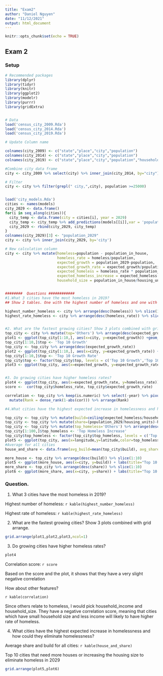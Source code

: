 ```yaml
---
title: "Exam2"
author: "Daniel Nguyen"
date: "11/12/2021"
output: html_document
---
```


```r
knitr::opts_chunk$set(echo = TRUE)
```


## Exam 2

### Setup
```r
# Recommended packages
library(dplyr)
library(tidyr)
library(knitr)
library(ggplot2)
library(modelr)
library(purrr)
library(gridExtra)


# Data 
load('census_city_2009.Rda')
load('census_city_2014.Rda')
load('census_city_2019.Rda')

# Update Column name

colnames(city_2009) <- c("state","place","city","population")
colnames(city_2014) <- c("state","place","city","population")
colnames(city_2019) <- c("state","place","city","population","household_income","housing_units","population_in_house","GEOID","latitude","longitude")

#Combine city data frame 
city <- city_2009 %>% select(city) %>% inner_join(city_2014, by="city") %>% select(city) %>% inner_join(city_2019, by="city")

# Filter
city <- city %>% filter(grepl(" city,",city), population >=25000)


load('city_models.Rda')
cities <- names(models)
city_2029 <- data.frame()
for(i in seq_along(cities)){
  city_temp <- data.frame(city = cities[i], year = 2029)
  city_temp <- city_temp %>% add_predictions(models[[i]],var = 'population')
  city_2029 <- rbind(city_2029, city_temp)
}
colnames(city_2029)[3] <- "population_2029"
city <- city %>% inner_join(city_2029, by='city')

# New calculation column
city <- city %>% mutate(homeless=population - population_in_house,
                        homeless_rate = homeless/population,
                        expected_growth = population_2029-population,
                        expected_growth_rate = expected_growth/population,
                        expected_homeless = homeless_rate * population_2029,
                        expected_homeless_increase = expected_homeless-homeless,
                        household_size = population_in_house/housing_units)


########  Questions ############
#1.What 3 cities have the most homeless in 2019?
## Show 2 tables. One with the highest number of homeless and one with the highest rate of homeless in 2019.

highest_number_homeless <- city %>% arrange(desc(homeless)) %>% slice(1:3) %>% select(city,homeless)
highest_rate_homeless <- city %>% arrange(desc(homeless_rate)) %>% slice(1:3) %>% select(city,homeless_rate)


#2. What are the fastest growing cities? Show 3 plots combined with grid arrange.
top_city <- city %>% mutate(top='Others') %>% arrange(desc(expected_growth))
plot1 <- ggplot(top_city[1:10,], aes(x=city, y=expected_growth)) +geom_bar(stat='identity') + coord_flip() + labs(title="Top 10 cities with expected growth")
top_city[1:10,]$top <- 'Top 10 Growth'
top_city <- top_city %>% arrange(desc(expected_growth_rate))
plot2 <- ggplot(top_city[1:10,], aes(x=city, y=expected_growth_rate)) + labs(title="Top 10 cities with expected growth rate") +geom_bar(stat='identity') + coord_flip()
top_city[1:10,]$top <- 'Top 10 Growth Rate'
top_city$top <- factor(top_city$top, levels = c('Top 10 Growth','Top 10 Growth Rate','Others'))
plot3 <- ggplot(top_city, aes(x=expected_growth, y=expected_growth_rate, color=top)) + geom_point() + scale_colour_manual(values=c('red','green','gray'))+ labs(title="Expected growth and expected growth rate")


#3. Do growing cities have higher homeless rates?
plot4 <- ggplot(top_city, aes(x=expected_growth_rate, y=homeless_rate)) +geom_point()
score <-  cor(top_city$homeless_rate, top_city$expected_growth_rate)

correlation <- top_city %>% keep(is.numeric) %>% select(-year) %>% pivot_longer(names_to='key', values_to ='value', -homeless_rate) %>% group_by(key) %>% summarize(cor=cor(value,homeless_rate,use='complete.obs'))%>% 
  mutate(Rank = dense_rank(1-abs(cor))) %>% arrange(Rank) 

#4.What cities have the highest expected increase in homelessness and how could they eliminate homelessness?

top_city <- top_city %>% mutate(build=ceiling(expected_homeless/household_size))
top_city <- top_city %>% mutate(share=(population_2029/housing_units)-household_size)
top_city <- top_city %>% mutate(top_homeless='Others') %>% arrange(desc(expected_homeless_increase))
top_city[1:100,]$top_homeless <- 'Top Homeless Increase'
top_city$top_homeless <- factor(top_city$top_homeless, levels = c('Top Homeless Increase','Others'))
plot5 <- ggplot(top_city, aes(x=longitude,y=latitude,color=top_homeless)) + geom_point() + borders('state') + scale_colour_manual(values=c('red','green'))
#Average for all cities
house_and_share <- data.frame(avg_build=mean(top_city$build), avg_share=mean(top_city$share))

more_house <- top_city %>% arrange(desc(build)) %>% slice(1:10)
plot5 <- ggplot(more_house, aes(x=city, y=build)) + labs(title="Top 10 cities that needs to build more houses") +geom_bar(stat='identity') + coord_flip()
more_share <- top_city %>% arrange(desc(share)) %>% slice(1:10)
plot6 <- ggplot(more_share, aes(x=city, y=share)) + labs(title="Top 10 cities that needs to increase housing size") +geom_bar(stat='identity') + coord_flip()
```


### Question. 
1. What 3 cities have the most homeless in 2019?


Highest number of homeless: `r kable(highest_number_homeless)`

Highest rate of homeless: `r kable(highest_rate_homeless)`


2. What are the fastest growing cities? Show 3 plots combined with grid arrange.

```r
grid.arrange(plot1,plot2,plot3,ncol=1)
```

3. Do growing cities have higher homeless rates?

```r
plot4
```

Correlation score: `r score`

Based on the score and the plot, it shows that they have a very slight negative correlation

How about other features?

`r kable(correlation)`

Since others relate to homeless, I would pick household_income and household_size. They have a negative correlation score, meaning that cities which have small household size and less income will likely to have higher rate of homeless.


4. What cities have the highest expected increase in homelessness and how could they eliminate homelessness?

Average share and build for all cities:
`r kable(house_and_share)`

Top 10 cities that need more houses or increasing the housing size to eliminate homeless in 2029

```r
grid.arrange(plot5,plot6)
```